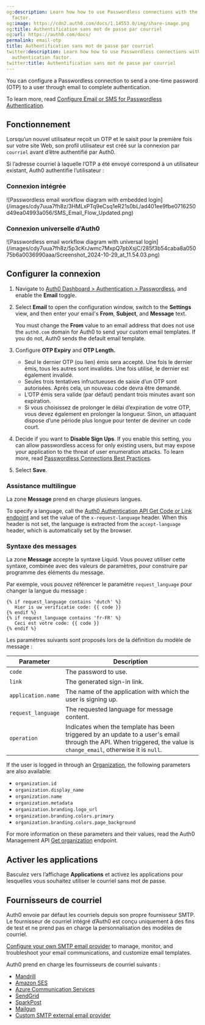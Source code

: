 ```yaml
---
og:description: Learn how how to use Passwordless connections with the email authentication
  factor.
og:image: https://cdn2.auth0.com/docs/1.14553.0/img/share-image.png
og:title: Authentification sans mot de passe par courriel
og:url: https://auth0.com/docs/
permalink: email-otp
title: Authentification sans mot de passe par courriel
twitter:description: Learn how how to use Passwordless connections with the email
  authentication factor.
twitter:title: Authentification sans mot de passe par courriel
---
```


You can configure a <Tooltip tip="Passwordless: Form of authentication that does not rely on a password as the first factor." cta="View Glossary" href="/docs/glossary?term=Passwordless">Passwordless</Tooltip> connection to send a one-time password (OTP) to a user through email to complete authentication.

To learn more, read [Configure Email or SMS for Passwordless Authentication](/docs/authenticate/login/auth0-universal-login/passwordless-login/email-or-sms).

## Fonctionnement

Lorsqu’un nouvel utilisateur reçoit un OTP et le saisit pour la première fois sur votre site Web, son profil utilisateur est créé sur la connexion par `courriel` avant d’être authentifié par Auth0.

Si l’adresse courriel à laquelle l’OTP a été envoyé correspond à un utilisateur existant, Auth0 authentifie l’utilisateur :

### Connexion intégrée

<Frame>![Passwordless email workflow diagram with embedded login](/images/cdy7uua7fh8z/3HMLxPTq9eCsq1eR21s0bL/ad401ee9fbe0716250d49ea04993a056/SMS_Email_Flow_Updated.png)</Frame>

### Connexion universelle d’Auth0

<Frame>![Passwordless email workflow diagram with universal login](/images/cdy7uua7fh8z/5p3cKrJwmc7MxpQ7pbXsjC/285f3b54caba8a05075b6a0036990aaa/Screenshot_2024-10-29_at_11.54.03.png)</Frame>

## Configurer la connexion

1. Navigate to [Auth0 Dashboard > Authentication > Passwordless](https://manage.auth0.com/#/connections/passwordless), and enable the **Email** toggle.
2. Select **Email** to open the configuration window, switch to the **Settings** view, and then enter your email's **From**, **Subject**, and **Message** text.

   <Callout icon="file-lines" color="#0EA5E9" iconType="regular">

   You must change the **From** value to an email address that does not use the `auth0.com` domain for Auth0 to send your custom email templates. If you do not, Auth0 sends the default email template.

   </Callout>
3. Configure **OTP Expiry** and **OTP Length.**

   * Seul le dernier OTP (ou lien) émis sera accepté. Une fois le dernier émis, tous les autres sont invalidés. Une fois utilisé, le dernier est également invalidé.
   * Seules trois tentatives infructueuses de saisie d’un OTP sont autorisées. Après cela, un nouveau code devra être demandé.
   * L’OTP émis sera valide (par défaut) pendant trois minutes avant son expiration.
   * Si vous choisissez de prolonger le délai d’expiration de votre OTP, vous devez également en prolonger la longueur. Sinon, un attaquant dispose d’une période plus longue pour tenter de deviner un code court.
4. Decide if you want to **Disable Sign Ups**. If you enable this setting, you can allow passwordless access for only existing users, but may expose your application to the threat of user enumeration attacks. To learn more, read [Passwordless Connections Best Practices](/docs/authenticate/passwordless/best-practices).
5. Select **Save**.

### Assistance multilingue

La zone **Message** prend en charge plusieurs langues.

To specify a language, call the [Auth0 Authentication API Get Code or Link endpoint](https://auth0.com/docs/api/authentication#get-code-or-link) and set the value of the `x-request-language` header. When this header is not set, the language is extracted from the `accept-language` header, which is automatically set by the browser.

### Syntaxe des messages

La zone **Message** accepte la syntaxe Liquid. Vous pouvez utiliser cette syntaxe, combinée avec des valeurs de paramètres, pour construire par programme des éléments du message.

Par exemple, vous pouvez référencer le paramètre `request_language` pour changer la langue du message :

```liquid lines
{% if request_language contains 'dutch' %}
   Hier is uw verificatie code: {{ code }}
{% endif %}
{% if request_language contains 'fr-FR' %}
   Ceci est votre code: {{ code }}
{% endif %}
```






Les paramètres suivants sont proposés lors de la définition du modèle de message :

<table class="table"><thead>
<tr>
<th><strong>Parameter</strong></th>
<th><strong>Description</strong></th>
</tr>
</thead>
<tbody>
<tr>
<td><code>code</code></td>
<td>The password to use.</td>
</tr>
<tr>
<td><code>link</code></td>
<td>The generated sign-in link.</td>
</tr>
<tr>
<td><code>application.name</code></td>
<td>The name of the application with which the user is signing up.</td>
</tr>
<tr>
<td><code>request_language</code></td>
<td>The requested language for message content.</td>
</tr>
<tr>
<td><code>operation</code></td>
<td>Indicates when the template has been triggered by an update to a user's email through the API. When triggered, the value is <code>change_email</code>, otherwise it is <code>null</code>.</td>
</tr>
</tbody>
</table>

If the user is logged in through an [Organization](/docs/manage-users/organizations/organizations-overview), the following parameters are also available:

* `organization.id`
* `organization.display_name`
* `organization.name`
* `organization.metadata`
* `organization.branding.logo_url`
* `organization.branding.colors.primary`
* `organization.branding.colors.page_background`

For more information on these parameters and their values, read the Auth0 <Tooltip tip="Management API: A product to allow customers to perform administrative tasks." cta="View Glossary" href="/docs/glossary?term=Management+API">Management API</Tooltip> [Get organization](https://auth0.com/docs/api/management/v2#!/Organizations/get_organizations_by_id) endpoint.

## Activer les applications

Basculez vers l’affichage **Applications** et activez les applications pour lesquelles vous souhaitez utiliser le courriel sans mot de passe.

## Fournisseurs de courriel

Auth0 envoie par défaut les courriels depuis son propre fournisseur SMTP. Le fournisseur de courriel intégré d’Auth0 est conçu uniquement à des fins de test et ne prend pas en charge la personnalisation des modèles de courriel.

[Configure your own SMTP email provider](/docs/customize/email/smtp-email-providers) to manage, monitor, and troubleshoot your email communications, and customize email templates.

Auth0 prend en charge les fournisseurs de courriel suivants :

* [Mandrill](/docs/customize/email/smtp-email-providers/configure-mandrill-as-external-smtp-email-provider)
* [Amazon SES](/docs/customize/email/smtp-email-providers/configure-amazon-ses-as-external-smtp-email-provider)
* [Azure Communication Services](/docs/customize/email/smtp-email-providers/configure-azure-comm-service-as-smtp-email-provider)
* [SendGrid](/docs/customize/email/smtp-email-providers/configure-sendgrid-as-external-smtp-email-provider)
* [SparkPost](/docs/customize/email/smtp-email-providers/configure-sparkpost-as-external-smtp-email-provider)
* [Mailgun](/docs/customize/email/smtp-email-providers/configure-mailgun-as-external-smtp-email-provider)
* [Custom SMTP external email provider](/docs/customize/email/smtp-email-providers/configure-custom-external-smtp-email-provider)